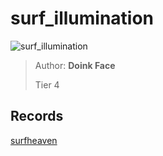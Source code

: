 
# surf_illumination

![surf_illumination](https://raw.githubusercontent.com/Sayt123/SurfMapPics/Maps-and-bonuses/csgo/surf_illumination.jpg)

> Author: **Doink Face**
>
> Tier 4

## Records

[surfheaven](https://surfheaven.eu/map/surf_illumination)
